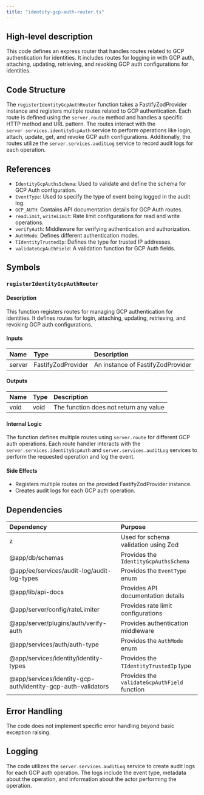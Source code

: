 ```yaml
---
title: "identity-gcp-auth-router.ts"
---
```


## High-level description
This code defines an express router that handles routes related to GCP authentication for identities. It includes routes for logging in with GCP auth, attaching, updating, retrieving, and revoking GCP auth configurations for identities.

## Code Structure
The `registerIdentityGcpAuthRouter` function takes a FastifyZodProvider instance and registers multiple routes related to GCP authentication. Each route is defined using the `server.route` method and handles a specific HTTP method and URL pattern. The routes interact with the `server.services.identityGcpAuth` service to perform operations like login, attach, update, get, and revoke GCP auth configurations. Additionally, the routes utilize the `server.services.auditLog` service to record audit logs for each operation.

## References
- `IdentityGcpAuthsSchema`: Used to validate and define the schema for GCP Auth configuration.
- `EventType`: Used to specify the type of event being logged in the audit log.
- `GCP_AUTH`: Contains API documentation details for GCP Auth routes.
- `readLimit`, `writeLimit`: Rate limit configurations for read and write operations.
- `verifyAuth`: Middleware for verifying authentication and authorization.
- `AuthMode`: Defines different authentication modes.
- `TIdentityTrustedIp`: Defines the type for trusted IP addresses.
- `validateGcpAuthField`: A validation function for GCP Auth fields.

## Symbols

### `registerIdentityGcpAuthRouter`
#### Description
This function registers routes for managing GCP authentication for identities. It defines routes for login, attaching, updating, retrieving, and revoking GCP auth configurations.

#### Inputs
| Name | Type | Description |
|:-----|:-----|:------------|
| server | FastifyZodProvider | An instance of FastifyZodProvider |

#### Outputs
| Name | Type | Description |
|:-----|:-----|:------------|
| void | void | The function does not return any value |

#### Internal Logic
The function defines multiple routes using `server.route` for different GCP auth operations. Each route handler interacts with the `server.services.identityGcpAuth` and `server.services.auditLog` services to perform the requested operation and log the event.

#### Side Effects
- Registers multiple routes on the provided FastifyZodProvider instance.
- Creates audit logs for each GCP auth operation.

## Dependencies
| Dependency | Purpose |
|:-----------|:--------|
| z | Used for schema validation using Zod |
| @app/db/schemas | Provides the `IdentityGcpAuthsSchema` |
| @app/ee/services/audit-log/audit-log-types | Provides the `EventType` enum |
| @app/lib/api-docs | Provides API documentation details |
| @app/server/config/rateLimiter | Provides rate limit configurations |
| @app/server/plugins/auth/verify-auth | Provides authentication middleware |
| @app/services/auth/auth-type | Provides the `AuthMode` enum |
| @app/services/identity/identity-types | Provides the `TIdentityTrustedIp` type |
| @app/services/identity-gcp-auth/identity-gcp-auth-validators | Provides the `validateGcpAuthField` function |

## Error Handling
The code does not implement specific error handling beyond basic exception raising.

## Logging
The code utilizes the `server.services.auditLog` service to create audit logs for each GCP auth operation. The logs include the event type, metadata about the operation, and information about the actor performing the operation.
